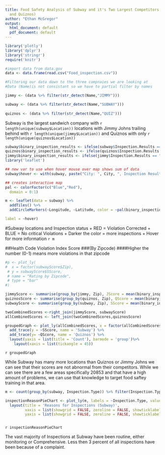 ```yaml
---
title: Food Safety Analysis of Subway and it's Two Largest Competitors (Jimmy Johns
  and Quiznos)
author: "Ethan McGregor"
output:
  html_document: default
  pdf_document: default
---
```



```r

library('plotly')
library('dplyr')
library('stringr')
require('knitr')

#import data from data.gov
data <- data.frame(read.csv("Food_inspection.csv"))

```

```r
#Filtering our data down to the three compnaies we are looking at
#Data (Name)is not consistant so we have to partial filter by names

jimmy <- (data %>% filter(str_detect(Name,"JIMMY")))

subway <- (data %>% filter(str_detect(Name,"SUBWAY")))
                          
quiznos <- (data %>% filter(str_detect(Name,"QUIZ")))

```

Subway is the largest sandwich company with `r length(unique(subway$Location))` locations with Jimmy Johns trailing behind with `r length(unique(jimmy$Location))` and Quiznos with only `r length(unique(quiznos$Location))`

```r

subway$binary_inspection_results <- ifelse(subway$Inspection.Results == "No Critical Violations Noted",0,1)
quiznos$binary_inspection_results <- ifelse(quiznos$Inspection.Results == "No Critical Violations Noted",0,1)
jimmy$binary_inspection_results <- ifelse(jimmy$Inspection.Results == "No Critical Violations Noted",0,1)
library('leaflet')

## new var to use when hover mouse over map shows sum of data
subway$hover <- with(subway, paste("City: ", City, ", Inspection Results: ", Inspection.Results, "Lat: ", Latitude, "long", Longitude))

## creates interactive map
pal <- colorFactor(c("Blue","Red"),
  domain = 0:1)

m <- leaflet(data = subway) %>%
  addTiles() %>% 
  addCircleMarkers(~Longitude, ~Latitude, color = ~pal(binary_inspection_results),

label = ~hover)


```

#Subway locations and Inspection status
+ RED = Violation Corrected
+ BLUE = No critical Violations
+ Darker the color = more inspections
+ Hover for more information
`r m`


##Health Code Violation Index Score
###(By Zipcode)
####Higher the number (0-1) means more violations in that zipcode
```r

#p <- plot_ly(
#  x = factor(subwayScore$Zip),
 # y = subwayScore$SScore,
 # name = "Rating by Zipcode",
 # type = "bar"
#)
```


```r

jimmyScore <- summarise(group_by(jimmy, Zip), JScore = mean(binary_inspection_results, na.rm = TRUE))
quiznosScore <- summarise(group_by(quiznos, Zip), QScore = mean(binary_inspection_results, na.rm = TRUE))
subwayScore <- summarise(group_by(subway, Zip), SScore = mean(binary_inspection_results, na.rm = TRUE))

twoCombinedScores <-right_join(jimmyScore, subwayScore)
allCombinedScores <- left_join(twoCombinedScores,quiznosScore)

groupedGraph <- plot_ly(allCombinedScores, x = factor(allCombinedScores$Zip), y = ~JScore, type = 'bar', name = 'Jimmy Johns') %>%
  add_trace(y = ~SScore, name = 'Subway') %>% 
  add_trace(y= ~QScore, name = 'Quiznos') %>%
  layout(yaxis = list(title = 'Count'), barmode = 'group')%>% 
    layout(xaxis = list(tickangle = 45))


```
`r groupedGraph`

  While Subway has many more locations than Quiznos or Jimmy Johns we can see that their scores are not abnormal from their competitors. While we can see there are a few areas specifically 20853 and that have a high amount of problems, we can use that knowledge to target food saftey training in that area.
  
```r
m <- count(group_by(subway, Inspection.Type)) %>% filter(Inspection.Type %in% c("Complaint Invest w/Comprehensive","Comprehensive","Food Complaint","Monitoring","Monitoring w/Complaint Investigation"))

inspectionReasonPieChart <- plot_ly(m, labels = ~Inspection.Type, values = ~n, type = 'pie') %>%
  layout(title = 'Reasons for Inspections (Subway)',
         xaxis = list(showgrid = FALSE, zeroline = FALSE, showticklabels = FALSE),
         yaxis = list(showgrid = FALSE, zeroline = FALSE, showticklabels = FALSE))



```

`r inspectionReasonPieChart`

The vast majority of Inspections at Subway have been routine, either monitoring or Comprehensive. Less then 3 percent of all inspections have been because of a complaint. 


